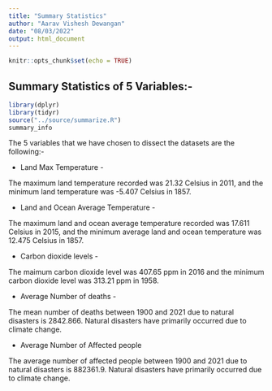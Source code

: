 ```yaml
---
title: "Summary Statistics"
author: "Aarav Vishesh Dewangan"
date: "08/03/2022"
output: html_document
---
```


```r
knitr::opts_chunk$set(echo = TRUE)
```

## Summary Statistics of 5 Variables:-

```r
library(dplyr)
library(tidyr)
source("../source/summarize.R")
summary_info
```
The 5 variables that we have chosen to dissect the datasets are the following:-

- Land Max Temperature - 

The maximum land temperature  recorded was 21.32 Celsius in 2011, and the minimum
 land temperature was -5.407 Celsius in 1857. 

- Land and Ocean Average Temperature -

The maximum land and ocean average temperature  recorded was 17.611 Celsius in 2015, and the minimum
average land and ocean temperature was 12.475 Celsius in 1857. 

-  Carbon dioxide levels -

The maimum carbon dioxide level was 407.65 ppm in 2016 and the minimum carbon dioxide level was 313.21 ppm in 1958. 

- Average Number of deaths -
 
The mean number of deaths between 1900 and 2021 due to natural disasters is 2842.866. Natural disasters have primarily occurred due to climate change.

- Average Number of Affected people

The average number of affected people between 1900 and 2021 due to natural disasters is 882361.9. Natural disasters have primarily occurred due to climate change.

